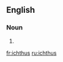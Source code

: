 ==English==

===Noun===
{{wikipedia}}
{{en-noun|es}}

# {{alternative form of|ichthys|lang=en}}

[[fr:ichthus]]
[[ru:ichthus]]